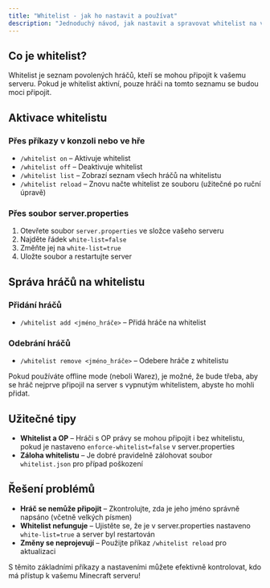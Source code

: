 ```yaml
---
title: "Whitelist - jak ho nastavit a používat"
description: "Jednoduchý návod, jak nastavit a spravovat whitelist na vašem Minecraft serveru pro omezení přístupu hráčů."
---
```


## **Co je whitelist?**

Whitelist je seznam povolených hráčů, kteří se mohou připojit k vašemu serveru. Pokud je whitelist aktivní, pouze hráči na tomto seznamu se budou moci připojit.

## **Aktivace whitelistu**

### **Přes příkazy v konzoli nebo ve hře**

- `/whitelist on` – Aktivuje whitelist
- `/whitelist off` – Deaktivuje whitelist
- `/whitelist list` – Zobrazí seznam všech hráčů na whitelistu
- `/whitelist reload` – Znovu načte whitelist ze souboru (užitečné po ruční úpravě)

### **Přes soubor server.properties**

1. Otevřete soubor `server.properties` ve složce vašeho serveru
2. Najděte řádek `white-list=false`
3. Změňte jej na `white-list=true`
4. Uložte soubor a restartujte server

## **Správa hráčů na whitelistu**

### **Přidání hráčů**

- `/whitelist add <jméno_hráče>` – Přidá hráče na whitelist

### **Odebrání hráčů**

- `/whitelist remove <jméno_hráče>` – Odebere hráče z whitelistu

<Warning>
  Pokud používáte offline mode (neboli Warez), je možné, že bude třeba, aby se hráč nejprve připojil na server s vypnutým whitelistem, abyste ho mohli přidat.
</Warning>

## **Užitečné tipy**

- **Whitelist a OP** – Hráči s OP právy se mohou připojit i bez whitelistu, pokud je nastaveno `enforce-whitelist=false` v server.properties
- **Záloha whitelistu** – Je dobré pravidelně zálohovat soubor `whitelist.json` pro případ poškození

## **Řešení problémů**

- **Hráč se nemůže připojit** – Zkontrolujte, zda je jeho jméno správně napsáno (včetně velkých písmen)
- **Whitelist nefunguje** – Ujistěte se, že je v server.properties nastaveno `white-list=true` a server byl restartován
- **Změny se neprojevují** – Použijte příkaz `/whitelist reload` pro aktualizaci

S těmito základními příkazy a nastaveními můžete efektivně kontrolovat, kdo má přístup k vašemu Minecraft serveru\!
